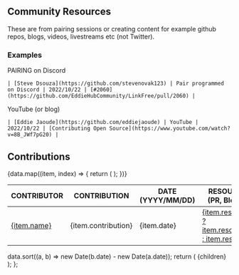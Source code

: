 
## Community Resources

These are from pairing sessions or creating content for example github repos, blogs, videos, livestreams etc (not Twitter).

### Examples

PAIRING on Discord

```
| [Steve Dsouza](https://github.com/stevenovak123) | Pair programmed on Discord | 2022/10/22 | [#2060](https://github.com/EddieHubCommunity/LinkFree/pull/2060) |
```

YouTube (or blog)

```
| [Eddie Jaoude](https://github.com/eddiejaoude) | YouTube | 2022/10/22 | [Contributing Open Source](https://www.youtube.com/watch?v=8B_JWf7pG20) |
```

## Contributions

<table>
  <thead>
    <tr>
      <th>CONTRIBUTOR</th>
      <th>CONTRIBUTION</th>
      <th>DATE (YYYY/MM/DD)</th>
      <th>RESOURCE LINK (PR, Blog, Video)</th>
    </tr>
  </thead>
  <tbody>
    {data.map((item, index) => {
      return (
        <tr key={item.username + item.name + index}>
          <td>
            <a href={`https://github.com/${item.username}`}>{item.name}</a>
          </td>
          <td>{item.contribution}</td>
          <td>{item.date}</td>
          <td>
            <a href={item.resource.url}>
              {item.resource.name ? item.resource.name : item.resource.url}
            </a>
          </td>
        </tr>
      );
    })}
  </tbody>
</table>

  data.sort((a, b) => new Date(b.date) - new Date(a.date));
  return (
    <DocsLayout
      title="LinkFree Contributors Changelog"
      section="Getting started"
      name="Community Resources"
    >
      {children}
    </DocsLayout>
  );
};
